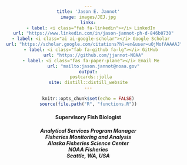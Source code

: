 ```yaml
---
title: 'Jason E. Jannot'
image: images/JEJ.jpg
links:
  - label: <i class="fab fa-linkedin"></i> LinkedIn
    url: "https://www.linkedin.com/in/jason-jannot-ph-d-846b0730"
  - label: <i class="ai ai-google-scholar"></i> Google Scholar
    url: "https://scholar.google.com/citations?hl=en&user=uOjMofAAAAAJ"
  - label: <i class="fab fa-github fa-lg"></i> GitHub
    url: "https://github.com/jjannot-NOAA"
  - label: <i class="fas fa-paper-plane"></i> Email Me
    url: "mailto:jason.jannot@noaa.gov"
output:
  postcards::jolla
site: distill::distill_website
---
```


```r
knitr::opts_chunk$set(echo = FALSE)
source(file.path("R", "functions.R"))
```

<head>
<style>
h1 {text-align: center;}
p {text-align: center;}
div {text-align: center;}
</style>
</head>
<body>

<!-- <div class = "row"> -->
<!-- <div class = "col-md-7"> -->

<!-- <br> -->

<div>
  <h4><b>Supervisory Fish Biologist</b></h4>
  <h5><i>Analytical Services Program Manager<br>
  Fisheries Monitoring and Analysis<br>
  Alaska Fisheries Science Center<br>
  NOAA Fisheries<br>
  Seattle, WA, USA</i></h5>
</div>

<!-- </div> -->

<div class = "col-md-4">


</div>

<div class = "col-md-1">

</div>



<!-- </div> -->

<!-- <br> -->

 <!-- class="top-right" style="float: right; margin-right: 120px; color:white;" -->
<!-- <font size="-1"> </font>-->